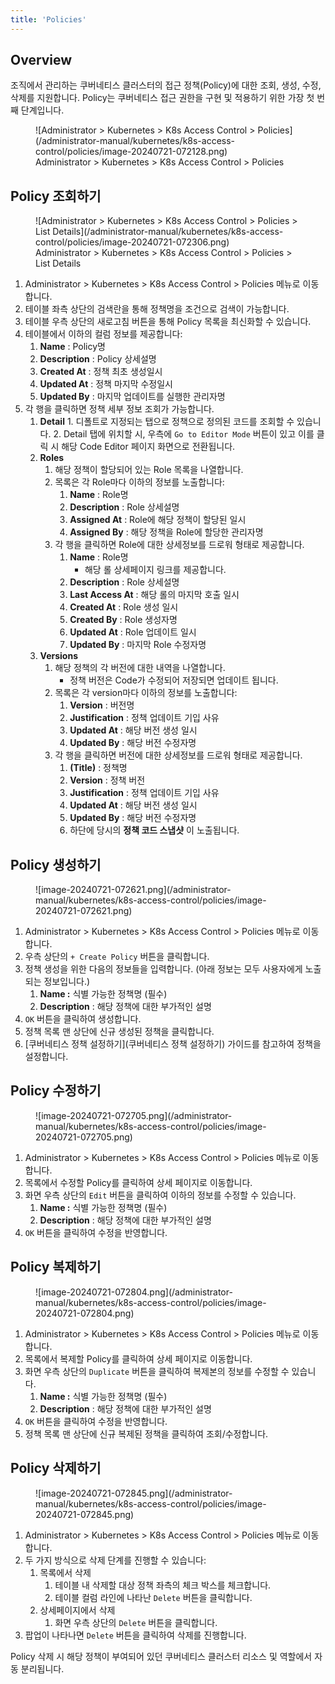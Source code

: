 ```yaml
---
title: 'Policies'
---
```



## Overview

조직에서 관리하는 쿠버네티스 클러스터의 접근 정책(Policy)에 대한 조회, 생성, 수정, 삭제를 지원합니다. Policy는 쿠버네티스 접근 권한을 구현 및 적용하기 위한 가장 첫 번째 단계입니다.

<figure data-layout="center" data-align="center">
![Administrator &gt; Kubernetes &gt; K8s Access Control &gt; Policies](/administrator-manual/kubernetes/k8s-access-control/policies/image-20240721-072128.png)
<figcaption>
Administrator &gt; Kubernetes &gt; K8s Access Control &gt; Policies
</figcaption>
</figure>


## Policy 조회하기

<figure data-layout="center" data-align="center">
![Administrator &gt; Kubernetes &gt; K8s Access Control &gt; Policies &gt; List Details](/administrator-manual/kubernetes/k8s-access-control/policies/image-20240721-072306.png)
<figcaption>
Administrator &gt; Kubernetes &gt; K8s Access Control &gt; Policies &gt; List Details
</figcaption>
</figure>

1. Administrator &gt; Kubernetes &gt; K8s Access Control &gt; Policies 메뉴로 이동합니다.
2. 테이블 좌측 상단의 검색란을 통해 정책명을 조건으로 검색이 가능합니다.
3. 테이블 우측 상단의 새로고침 버튼을 통해 Policy 목록을 최신화할 수 있습니다.
4. 테이블에서 이하의 컬럼 정보를 제공합니다:
    1.  **Name**  : Policy명
    2.  **Description**  : Policy 상세설명
    3.  **Created At**  : 정책 최초 생성일시
    4.  **Updated At** : 정책 마지막 수정일시
    5.  **Updated By**  : 마지막 업데이트를 실행한 관리자명
5. 각 행을 클릭하면 정책 세부 정보 조회가 가능합니다.
    1.   **Detail** 
        1. 디폴트로 지정되는 탭으로 정책으로 정의된 코드를 조회할 수 있습니다.
        2. Detail 탭에 위치할 시, 우측에 `Go to Editor Mode` 버튼이 있고 이를 클릭 시 해당 Code Editor 페이지 화면으로 전환됩니다.
    2.  **Roles** 
        1. 해당 정책이 할당되어 있는 Role 목록을 나열합니다.
        2. 목록은 각 Role마다 이하의 정보를 노출합니다:
            1.  **Name**  : Role명
            2.  **Description**  : Role 상세설명
            3.  **Assigned At**  : Role에 해당 정책이 할당된 일시
            4.  **Assigned By** : 해당 정책을 Role에 할당한 관리자명
        3. 각 행을 클릭하면 Role에 대한 상세정보를 드로워 형태로 제공합니다. 
            1.  **Name**  : Role명 
                * 해당 롤 상세페이지 링크를 제공합니다.
            2.  **Description**  : Role 상세설명
            3.  **Last Access At**  : 해당 롤의 마지막 호출 일시
            4.  **Created At**  : Role 생성 일시
            5.  **Created By**  : Role 생성자명
            6.  **Updated At**  : Role 업데이트 일시
            7.  **Updated By**  : 마지막 Role 수정자명
    3.  **Versions** 
        1. 해당 정책의 각 버전에 대한 내역을 나열합니다. 
            * 정책 버전은 Code가 수정되어 저장되면 업데이트 됩니다. 
        2. 목록은 각 version마다 이하의 정보를 노출합니다:
            1.  **Version**  : 버전명
            2.  **Justification**  : 정책 업데이트 기입 사유 
            3.  **Updated At**  : 해당 버전 생성 일시
            4.  **Updated By**  : 해당 버전 수정자명
        3. 각 행을 클릭하면 버전에 대한 상세정보를 드로워 형태로 제공합니다. 
            1.  **(Title)**  : 정책명
            2.  **Version**  : 정책 버전
            3.  **Justification**  : 정책 업데이트 기입 사유 
            4.  **Updated At**  : 해당 버전 생성 일시
            5.  **Updated By**  : 해당 버전 수정자명
            6. 하단에 당시의  **정책 코드 스냅샷** 이 노출됩니다.


## Policy 생성하기

<figure data-layout="center" data-align="center">
![image-20240721-072621.png](/administrator-manual/kubernetes/k8s-access-control/policies/image-20240721-072621.png)
</figure>

1. Administrator &gt; Kubernetes &gt; K8s Access Control &gt; Policies 메뉴로 이동합니다.
2. 우측 상단의 `+ Create Policy` 버튼을 클릭합니다.
3. 정책 생성을 위한 다음의 정보들을 입력합니다. (아래 정보는 모두 사용자에게 노출되는 정보입니다.)
    1.  **Name :** 식별 가능한 정책명 (필수)
    2.  **Description** : 해당 정책에 대한 부가적인 설명
4. `OK` 버튼을 클릭하여 생성합니다.
5. 정책 목록 맨 상단에 신규 생성된 정책을 클릭합니다. 
6. [쿠버네티스 정책 설정하기](쿠버네티스 정책 설정하기) 가이드를 참고하여 정책을 설정합니다. 


## Policy 수정하기

<figure data-layout="left" data-align="left">
![image-20240721-072705.png](/administrator-manual/kubernetes/k8s-access-control/policies/image-20240721-072705.png)
</figure>

1. Administrator &gt; Kubernetes &gt; K8s Access Control &gt; Policies 메뉴로 이동합니다.
2. 목록에서 수정할 Policy를 클릭하여 상세 페이지로 이동합니다.
3. 화면 우측 상단의 `Edit` 버튼을 클릭하여 이하의 정보를 수정할 수 있습니다.
    1.  **Name :** 식별 가능한 정책명 (필수)
    2.  **Description** : 해당 정책에 대한 부가적인 설명
4. `OK` 버튼을 클릭하여 수정을 반영합니다.


## Policy 복제하기

<figure data-layout="left" data-align="left">
![image-20240721-072804.png](/administrator-manual/kubernetes/k8s-access-control/policies/image-20240721-072804.png)
</figure>

1. Administrator &gt; Kubernetes &gt; K8s Access Control &gt; Policies 메뉴로 이동합니다.
2. 목록에서 복제할 Policy를 클릭하여 상세 페이지로 이동합니다.
3. 화면 우측 상단의 `Duplicate` 버튼을 클릭하여 복제본의 정보를 수정할 수 있습니다.
    1.  **Name :** 식별 가능한 정책명 (필수)
    2.  **Description** : 해당 정책에 대한 부가적인 설명
4. `OK` 버튼을 클릭하여 수정을 반영합니다.
5. 정책 목록 맨 상단에 신규 복제된 정책을 클릭하여 조회/수정합니다. 


## Policy 삭제하기

<figure data-layout="left" data-align="left">
![image-20240721-072845.png](/administrator-manual/kubernetes/k8s-access-control/policies/image-20240721-072845.png)
</figure>

1. Administrator &gt; Kubernetes &gt; K8s Access Control &gt; Policies 메뉴로 이동합니다.
2. 두 가지 방식으로 삭제 단계를 진행할 수 있습니다:
    1. 목록에서 삭제 
        1. 테이블 내 삭제할 대상 정책 좌측의 체크 박스를 체크합니다.
        2. 테이블 컬럼 라인에 나타난 `Delete` 버튼을 클릭합니다. 
    2. 상세페이지에서 삭제
        1. 화면 우측 상단의 `Delete` 버튼을 클릭합니다.
3. 팝업이 나타나면 `Delete` 버튼을 클릭하여 삭제를 진행합니다. 

<Callout type="important">
Policy 삭제 시 해당 정책이 부여되어 있던 쿠버네티스 클러스터 리소스 및 역할에서 자동 분리됩니다.
</Callout>
